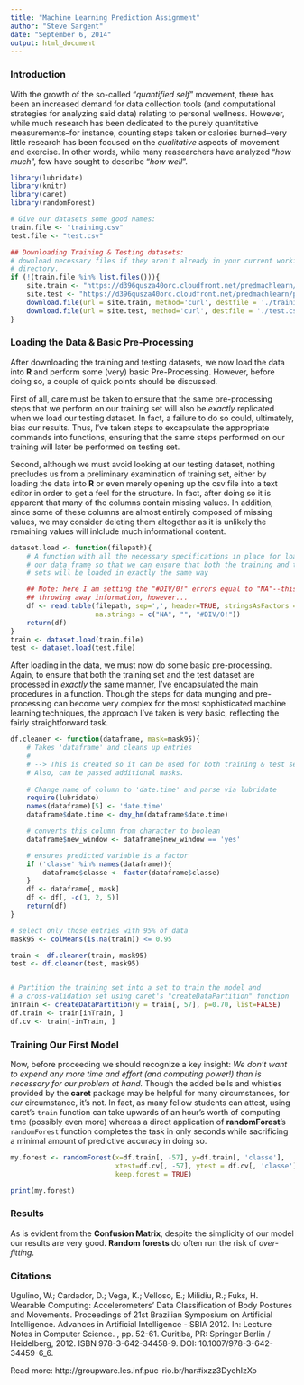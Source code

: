 ```yaml
---
title: "Machine Learning Prediction Assignment"
author: "Steve Sargent"
date: "September 6, 2014"
output: html_document
---
```


### Introduction

With the growth of the so-called "*quantified self*" movement, there has been an increased demand for data collection tools (and computational strategies for analyzing said data) relating to personal wellness. However, while much research has been dedicated to the purely quantitative measurements--for instance, counting steps taken or calories burned--very little research has been focused on the *qualitative* aspects of movement and exercise. In other words, while many reasearchers have analyzed "*how much*", few have sought to describe "*how well*".


```r
library(lubridate)
library(knitr)
library(caret)
library(randomForest)
```


```r

# Give our datasets some good names:
train.file <- "training.csv"
test.file <- "test.csv"

## Downloading Training & Testing datasets:
# download necessary files if they aren't already in your current working
# directory.
if (!(train.file %in% list.files())){
    site.train <- "https://d396qusza40orc.cloudfront.net/predmachlearn/pml-training.csv"
    site.test <- "https://d396qusza40orc.cloudfront.net/predmachlearn/pml-testing.csv"
    download.file(url = site.train, method='curl', destfile = './training.csv')
    download.file(url = site.test, method='curl', destfile = './test.csv')
}
```

### Loading the Data & Basic Pre-Processing

After downloading the training and testing datasets, we now load the data into **R** and perform some (very) basic Pre-Processing. However, before doing so, a couple of quick points should be discussed.  

First of all, care must be taken to ensure that the same pre-processing steps that we perform on our training set will also be *exactly* replicated when we load our testing dataset. In fact, a failure to do so could, ultimately, bias our results. Thus, I've taken steps to excapsulate the appropriate commands into functions, ensuring that the same steps performed on our training will later be performed on testing set.

Second, although we must avoid looking at our testing dataset, nothing precludes us from a preliminary examination of training set, either by loading the data into **R** or even merely opening up the csv file into a text editor in order to get a feel for the structure. In fact, after doing so it is apparent that many of the columns contain missing values. In addition, since some of these columns are almost entirely composed of missing values, we may consider deleting them altogether as it is unlikely the remaining values will inlclude much informational content.

```r
dataset.load <- function(filepath){
    # A function with all the necessary specifications in place for loading
    # our data frame so that we can ensure that both the training and test
    # sets will be loaded in exactly the same way

    ## Note: here I am setting the "#DIV/0!" errors equal to "NA"--this may be
    ## throwing away information, however...
    df <- read.table(filepath, sep=',', header=TRUE, stringsAsFactors = FALSE,
                     na.strings = c("NA", "", "#DIV/0!"))
    return(df)
}
train <- dataset.load(train.file)
test <- dataset.load(test.file)
```

After loading in the data, we must now do some basic pre-processing. Again, to ensure that both the training set and the test dataset are processed in *exactly* the same manner, I've encapsulated the main procedures in a function. Though the steps for data munging and pre-processing can become very complex for the most sophisticated machine learning techniques, the approach I've taken is very basic, reflecting the fairly straightforward task.

```r

df.cleaner <- function(dataframe, mask=mask95){
    # Takes 'dataframe' and cleans up entries
    #
    # --> This is created so it can be used for both training & test sets
    # Also, can be passed additional masks.
    
    # Change name of column to 'date.time' and parse via lubridate
    require(lubridate)
    names(dataframe)[5] <- 'date.time'
    dataframe$date.time <- dmy_hm(dataframe$date.time)

    # converts this column from character to boolean
    dataframe$new_window <- dataframe$new_window == 'yes'

    # ensures predicted variable is a factor
    if ('classe' %in% names(dataframe)){
        dataframe$classe <- factor(dataframe$classe)
    }
    df <- dataframe[, mask]
    df <- df[, -c(1, 2, 5)]
    return(df)
}

# select only those entries with 95% of data
mask95 <- colMeans(is.na(train)) <= 0.95

train <- df.cleaner(train, mask95)
test <- df.cleaner(test, mask95)


# Partition the training set into a set to train the model and 
# a cross-validation set using caret's "createDataPartition" function
inTrain <- createDataPartition(y = train[, 57], p=0.70, list=FALSE)
df.train <- train[inTrain, ]
df.cv <- train[-inTrain, ]
```

### Training Our First Model

Now, before proceeding we should recognize a key insight: *We don't want to expend any more time and effort (and computing power!) than is necessary for our problem at hand.* Though the added bells and whistles provided by the **caret** package may be helpful for many circumstances, for *our* circumstance, it's not. In fact, as many fellow students can attest, using caret's `train` function can take upwards of an hour's worth of computing time (possibly even more) whereas a direct application of **randomForest**'s `randomForest` function completes the task in only seconds while sacrificing a minimal amount of predictive accuracy in doing so.


```r

my.forest <- randomForest(x=df.train[, -57], y=df.train[, 'classe'],
                          xtest=df.cv[, -57], ytest = df.cv[, 'classe'],
                          keep.forest = TRUE)

print(my.forest)
```

### Results

As is evident from the **Confusion Matrix**, despite the simplicity of our model our results are very good.  **Random forests** do often run the risk of *over-fitting*.



### Citations

Ugulino, W.; Cardador, D.; Vega, K.; Velloso, E.; Milidiu, R.; Fuks, H. Wearable Computing: Accelerometers' Data Classification of Body Postures and Movements. Proceedings of 21st Brazilian Symposium on Artificial Intelligence. Advances in Artificial Intelligence - SBIA 2012. In: Lecture Notes in Computer Science. , pp. 52-61. Curitiba, PR: Springer Berlin / Heidelberg, 2012. ISBN 978-3-642-34458-9. DOI: 10.1007/978-3-642-34459-6_6.

Read more: http://groupware.les.inf.puc-rio.br/har#ixzz3DyehIzXo 
